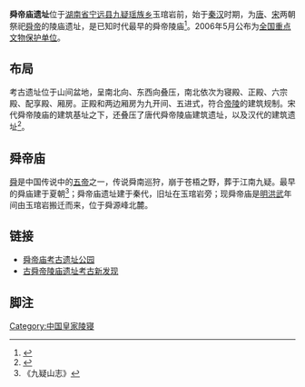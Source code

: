 {{文物保护单位
| 级别 = 全国
| 图片 = 
| 编号 = 6-167
| 名称 = 舜帝庙遗址
| 分类 = 古遗址
| 时代 = 宋
| 所在 = [[湖南省|湖南省]][[宁远县|宁远县]]
| 登录 = 2006年
| Cat = 湖南全国重点文物保护单位
}}

'''舜帝庙遗址'''位于[[湖南省|湖南省]][[宁远县|宁远县]][[九疑瑶族乡|九疑瑶族乡]]玉琯岩前，始于[[秦|秦]][[汉|汉]]时期，为[[唐|唐]]、[[宋|宋]]两朝祭祀[[舜帝|舜帝]]的陵庙遗址，是已知时代最早的舜帝陵庙<ref>{{Cite web |url=http://www.china.com.cn/aboutchina/zhuanti/lddw/2007-11/21/content_9265420.htm |title=考古首次发现最古老的舜帝陵庙遗址(组图) |access-date=2015-09-22 |archive-date=2019-07-24 |archive-url=https://web.archive.org/web/20190724062331/http://www.china.com.cn/aboutchina/zhuanti/lddw/2007-11/21/content_9265420.htm |dead-url=no }}</ref>。2006年5月公布为[[全国重点文物保护单位|全国重点文物保护单位]]。

==布局==
考古遗址位于山间盆地，呈南北向、东西向叠压，南北依次为寝殿、正殿、六宗殿、配享殿、厢房。正殿和两边厢房为九开间、五进式，符合[[帝陵|帝陵]]的建筑规制。宋代舜帝陵庙的建筑基址之下，还叠压了唐代舜帝陵庙建筑遗址，以及汉代的建筑遗址<ref>{{Cite web |url=http://hn.rednet.cn/c/2004/08/13/595735.htm |title=古舜帝陵庙遗址考古新发现 |access-date=2015-09-22 |archive-date=2008-06-06 |archive-url=https://web.archive.org/web/20080606033554/http://hn.rednet.cn/c/2004/08/13/595735.htm |dead-url=no }}</ref>。

==舜帝庙==
[[舜|舜]]是中国传说中的[[五帝|五帝]]之一，传说舜南巡狩，崩于苍梧之野，葬于江南九疑。最早的舜庙建于夏朝<ref>《九疑山志》</ref>；舜帝庙遗址建于秦代，旧址在玉琯岩旁；现舜帝庙是[[明|明]][[洪武|洪武]]年间由玉琯岩搬迁而来，位于舜源峰北麓。

==链接==
* [https://web.archive.org/web/20160304140633/http://www.yzly.gov.cn/ygj/show-764.aspx 舜帝庙考古遗址公园]
* [http://hn.rednet.cn/c/2004/08/13/595735.htm 古舜帝陵庙遗址考古新发现] {{Wayback|url=http://hn.rednet.cn/c/2004/08/13/595735.htm |date=20080606033554 }}

==脚注==
{{reflist}}

{{湖南全国重点文物保护单位}}

[[Category:中国皇家陵寝|Category:中国皇家陵寝]]